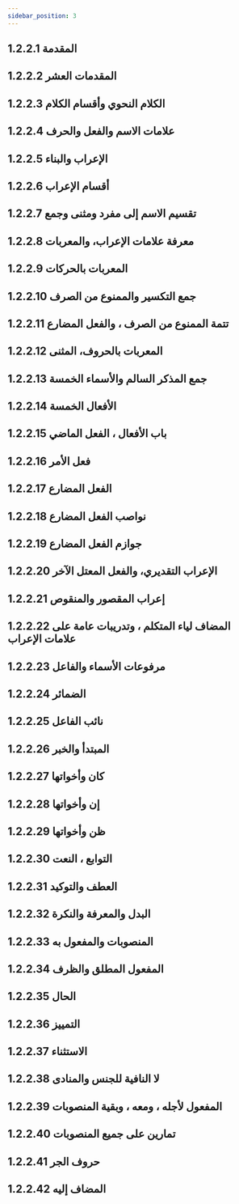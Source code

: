 ```yaml
---
sidebar_position: 3
---
```


## 1.2.2.1 المقدمة
<YouTube youTubeId='z_IS6DU47Xc' />

## 1.2.2.2 المقدمات العشر
<YouTube youTubeId='U58YOZ76XIs' />

## 1.2.2.3 الكلام النحوي وأقسام الكلام
<YouTube youTubeId='IeVX7qSJ36k' />

## 1.2.2.4 علامات الاسم والفعل والحرف
<YouTube youTubeId='vsdhWc-epr8' />

## 1.2.2.5 الإعراب والبناء
<YouTube youTubeId='9U--nLJtl6Q' />

## 1.2.2.6 أقسام الإعراب
<YouTube youTubeId='2hPSJqTtZgY' />

## 1.2.2.7 تقسيم الاسم إلى مفرد ومثنى وجمع
<YouTube youTubeId='elBM2a--DJs' />

## 1.2.2.8 معرفة علامات الإعراب، والمعربات
<YouTube youTubeId='xWRbS7CuqQg' />

## 1.2.2.9 المعربات بالحركات
<YouTube youTubeId='lRbJWdo7L6U' />

## 1.2.2.10 جمع التكسير والممنوع من الصرف
<YouTube youTubeId='OEBc-zs84qU' />

## 1.2.2.11 تتمة الممنوع من الصرف ، والفعل المضارع
<YouTube youTubeId='Q5nbhTAvYXw' />

## 1.2.2.12 المعربات بالحروف،  المثنى
<YouTube youTubeId='sC-YPA8hmQg' />

## 1.2.2.13 جمع المذكر السالم والأسماء الخمسة
<YouTube youTubeId='tedrfwo8Ek0' />

## 1.2.2.14 الأفعال الخمسة
<YouTube youTubeId='ZKtP7avWdHM' />

## 1.2.2.15 باب الأفعال ، الفعل الماضي
<YouTube youTubeId='ePVaSZ3U3_U' />

## 1.2.2.16 فعل الأمر
<YouTube youTubeId='mw80LNFC_ZQ' />

## 1.2.2.17 الفعل المضارع
<YouTube youTubeId='UmWhH-g8By4' />

## 1.2.2.18 نواصب الفعل المضارع
<YouTube youTubeId='vcnvWsHOrvE' />

## 1.2.2.19 جوازم الفعل المضارع
<YouTube youTubeId='P8kOd3H3anw' />

## 1.2.2.20 الإعراب التقديري، والفعل المعتل الآخر
<YouTube youTubeId='7SS2rXfd3_E' />

## 1.2.2.21 إعراب المقصور والمنقوص
<YouTube youTubeId='dGo7ISmZQFc' />

## 1.2.2.22 المضاف لياء المتكلم ، وتدريبات عامة على علامات الإعراب
<YouTube youTubeId='iOYq0CeMCfk' />

## 1.2.2.23 مرفوعات الأسماء والفاعل
<YouTube youTubeId='YxGlB85COPg' />

## 1.2.2.24 الضمائر
<YouTube youTubeId='CvLlfwoPvC0' />

## 1.2.2.25 نائب الفاعل
<YouTube youTubeId='Qvv2dcVr5JA' />

## 1.2.2.26 المبتدأ والخبر
<YouTube youTubeId='-hjEo2YTD0c' />

## 1.2.2.27 كان وأخواتها
<YouTube youTubeId='Xqf24tLV1sc' />

## 1.2.2.28 إن وأخواتها
<YouTube youTubeId='WHpjeGob0sU' />

## 1.2.2.29 ظن وأخواتها
<YouTube youTubeId='hRrfhqWeSis' />

## 1.2.2.30 التوابع ، النعت
<YouTube youTubeId='PAc5cD7AAEQ' />

## 1.2.2.31 العطف والتوكيد
<YouTube youTubeId='vRXpouoo-Q0' />

## 1.2.2.32 البدل والمعرفة والنكرة
<YouTube youTubeId='SApO3Cm3PL4' />

## 1.2.2.33 المنصوبات والمفعول به
<YouTube youTubeId='0361K2hSufE' />

## 1.2.2.34 المفعول المطلق والظرف
<YouTube youTubeId='rm5N804AQJQ' />

## 1.2.2.35 الحال
<YouTube youTubeId='UC_Xp95-HRQ' />

## 1.2.2.36 التمييز
<YouTube youTubeId='jzuS-HHl1pI' />

## 1.2.2.37 الاستثناء
<YouTube youTubeId='_TfPNEmpjkA' />

## 1.2.2.38 لا النافية للجنس والمنادى
<YouTube youTubeId='zWEx5UaVaEA' />

## 1.2.2.39 المفعول لأجله ، ومعه ، وبقية المنصوبات
<YouTube youTubeId='51lYyTVffJo' />

## 1.2.2.40 تمارين على جميع المنصوبات
<YouTube youTubeId='_garL1Kh62A' />

## 1.2.2.41 حروف الجر
<YouTube youTubeId='FpyI99xJdXk' />

## 1.2.2.42 المضاف إليه
<YouTube youTubeId='qQo2KOhlh8Y' />
